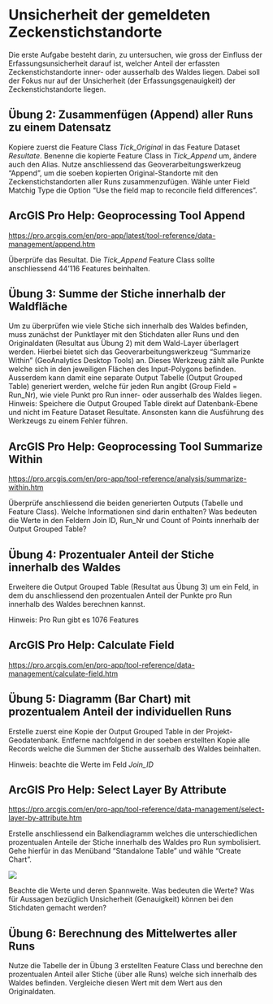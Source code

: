 # Unsicherheit der gemeldeten Zeckenstichstandorte

Die erste Aufgabe besteht darin, zu untersuchen, wie gross der Einfluss der Erfassungsunsicherheit darauf ist, welcher Anteil der erfassten Zeckenstichstandorte inner- oder ausserhalb des Waldes liegen. Dabei soll der Fokus nur auf der Unsicherheit (der Erfassungsgenauigkeit) der Zeckenstichstandorte liegen.  

## Übung 2: Zusammenfügen (Append) aller Runs zu einem Datensatz

Kopiere zuerst die Feature Class *Tick_Original* in das Feature Dataset *Resultate*. Benenne die kopierte Feature Class in *Tick_Append* um, ändere auch den Alias. Nutze anschliessend das Geoverarbeitungswerkzeug "Append", um die soeben kopierten Original-Standorte mit den Zeckenstichstandorten aller Runs zusammenzufügen. Wähle unter Field Matchig Type die Option "Use the field map to reconcile field differences".

:::{.callout-note}
## ArcGIS Pro Help: Geoprocessing Tool Append

<https://pro.arcgis.com/en/pro-app/latest/tool-reference/data-management/append.htm>{target="_blank"}
:::

Überprüfe das Resultat. Die *Tick_Append* Feature Class sollte anschliessend 44'116 Features beinhalten.  

## Übung 3: Summe der Stiche innerhalb der Waldfläche

Um zu überprüfen wie viele Stiche sich innerhalb des Waldes befinden, muss zunächst der Punktlayer mit den Stichdaten aller Runs und den Originaldaten (Resultat aus Übung 2) mit dem Wald-Layer überlagert werden. Hierbei bietet sich das Geoverarbeitungswerkzeug "Summarize Within" (GeoAnalytics Desktop Tools) an. Dieses Werkzeug zählt alle Punkte welche sich in den jeweiligen Flächen des Input-Polygons befinden. Ausserdem kann damit eine separate Output Tabelle (Output Grouped Table) generiert werden, welche für jeden Run angibt (Group Field = Run_Nr), wie viele Punkt pro Run inner- oder ausserhalb des Waldes liegen.
Hinweis: Speichere die Output Grouped Table direkt auf Datenbank-Ebene und nicht im Feature Dataset Resultate. Ansonsten kann die Ausführung des Werkzeugs zu einem Fehler führen.

:::{.callout-note}
## ArcGIS Pro Help: Geoprocessing Tool Summarize Within

<https://pro.arcgis.com/en/pro-app/tool-reference/analysis/summarize-within.htm>{target="_blank"}
:::

Überprüfe anschliessend die beiden generierten Outputs (Tabelle und Feature Class). Welche Informationen sind darin enthalten? Was bedeuten die Werte in den Feldern Join ID, Run_Nr und Count of Points innerhalb der Output Grouped Table?

## Übung 4: Prozentualer Anteil der Stiche innerhalb des Waldes

Erweitere die Output Grouped Table (Resultat aus Übung 3) um ein Feld, in dem du anschliessend den prozentualen Anteil der Punkte pro Run innerhalb des Waldes berechnen kannst. 

Hinweis: Pro Run gibt es 1076 Features 

:::{.callout-note}
## ArcGIS Pro Help: Calculate Field

<https://pro.arcgis.com/en/pro-app/tool-reference/data-management/calculate-field.htm>{target="_blank"}
:::

## Übung 5: Diagramm (Bar Chart) mit prozentualem Anteil der individuellen Runs

Erstelle zuerst eine Kopie der Output Grouped Table in der Projekt-Geodatenbank. Entferne nachfolgend in der soeben erstellten Kopie alle Records welche die Summen der Stiche ausserhalb des Waldes beinhalten. 

Hinweis: beachte die Werte im Feld *Join_ID*

:::{.callout-note}
## ArcGIS Pro Help: Select Layer By Attribute

<https://pro.arcgis.com/en/pro-app/tool-reference/data-management/select-layer-by-attribute.htm>{target="_blank"}
:::

Erstelle anschliessend ein Balkendiagramm welches die unterschiedlichen prozentualen Anteile der Stiche innerhalb des Waldes pro Run symbolisiert. Gehe hierfür in das Menüband "Standalone Table" und wähle "Create Chart".  

![](figures/bar-chart.png)

Beachte die Werte und deren Spannweite. Was bedeuten die Werte? Was für Aussagen bezüglich Unsicherheit (Genauigkeit) können bei den Stichdaten gemacht werden?

## Übung 6: Berechnung des Mittelwertes aller Runs

Nutze die Tabelle der in Übung 3 erstellten Feature Class und berechne den prozentualen Anteil aller Stiche (über alle Runs) welche sich innerhalb des Waldes befinden. Vergleiche diesen Wert mit dem Wert aus den Originaldaten.
